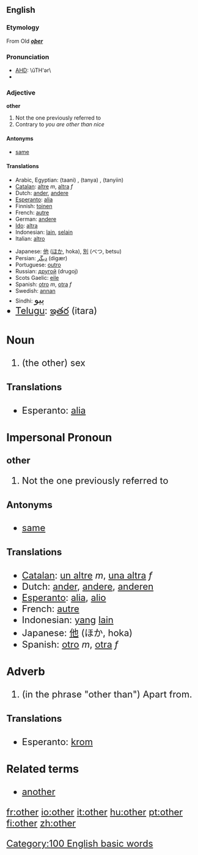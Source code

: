 ==English==

{{rank|our|than|some|66|other|very|upon|man}}

===Etymology===
From Old {{E.}} '''''[[oþer]]'''''

===Pronunciation===
*[[AHD]]: \ŭTH'ər\
*{{audio|en-us-other.ogg|Audio (US)}}

===Adjective===
'''other'''

# Not the one previously referred to
# Contrary to ''you are other than nice''

====Antonyms====
*[[same]]

====Translations====
{{top}}
*Arabic, Egyptian: {{ARchar|[[تانى]]}} (taani) {{m}}, {{ARchar|[[تانية]]}} (tanya) {{f}}, {{ARchar|[[تانيين]]}} (tanyiin) {{p}}
*[[Catalan]]: [[altre]] ''m'', [[altra]] ''f''
*Dutch: [[ander]], [[andere]]
*[[Esperanto]]: [[alia]]
*Finnish: [[toinen]]
*French: [[autre]]
*German: [[andere]]
*[[Ido]]: [[altra]]
*Indonesian: [[lain]], [[selain]]
*Italian: [[altro]]
{{mid}}
*Japanese: [[他]] ([[ほか]], hoka), [[別]] (べつ, betsu)
*Persian: [[دیگَر]] (digær)
*Portuguese: [[outro]]
*Russian: [[другой]] (drugoj)
*Scots Gaelic: [[eile]]
*Spanish: [[otro]] ''m'', [[otra]] ''f''
*Swedish: [[annan]]
*Sindhi: <font size="5">[[ٻيو]]
*[[Telugu]]: [[ఇతర]] (itara)
{{bottom}}

===Noun===

#(the other) sex

====Translations====

*Esperanto: [[alia]]

===Impersonal Pronoun===
'''other'''

# Not the one previously referred to

====Antonyms====
*[[same]]

====Translations====
*[[Catalan]]: [[un altre]] ''m'', [[una altra]] ''f''
*Dutch: [[ander]], [[andere]], [[anderen]]
*[[Esperanto]]: [[alia]], [[alio]]
*French: [[autre]]
*Indonesian: [[yang]] [[lain]]
*Japanese: [[他]] (ほか, hoka)
*Spanish: [[otro]] ''m'', [[otra]] ''f''

===Adverb===

# (in the phrase "other than") Apart from.

====Translations====

*Esperanto: [[krom]]

===Related terms===
*[[another]]
[[Category:100 English basic words]]

[[fr:other]]
[[io:other]]
[[it:other]]
[[hu:other]]
[[pt:other]]
[[fi:other]]
[[zh:other]]